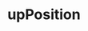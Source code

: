 ---
title: upPosition
description: upPosition
sidebar:
  label: upPosition
  order: 1
  badge:
    text: Outdated
    variant: caution
---